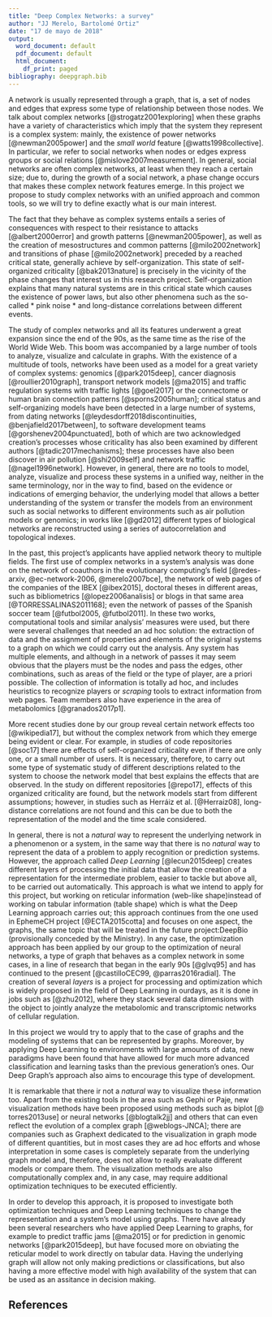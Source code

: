 ```yaml
---
title: "Deep Complex Networks: a survey"
author: "JJ Merelo, Bartolomé Ortiz"
date: "17 de mayo de 2018"
output:
  word_document: default
  pdf_document: default
  html_document:
    df_print: paged
bibliography: deepgraph.bib
---
```


A network is usually represented through a graph, that is, a set of nodes and edges that express some type of relationship between those nodes. We talk about complex networks [@strogatz2001exploring] when these graphs have a variety of characteristics which imply that the system they represent is a complex system: mainly, the existence of power networks [@newman2005power] and the *small world* feature [@watts1998collective]. In particular, we refer to social networks when nodes or edges express groups or social relations [@mislove2007measurement]. In general, social networks are often complex networks, at least when they reach a certain size; due to, during the growth of a social network, a phase change occurs that makes these complex network features emerge. In this project we propose to study complex networks with an unified approach and common tools, so we will try to define exactly what is our main interest.

The fact that they behave as complex systems entails a series of consequences with respect to their resistance to attacks [@albert2000error] and growth patterns [@newman2005power], as well as the creation of mesostructures and common patterns [@milo2002network] and transitions of phase [@milo2002network] preceded by a reached critical state, generally achieve by self-organization. This state of self-organized criticality [@bak2013nature] is precisely in the vicinity of the phase changes that interest us in this research project. Self-organization explains that many natural systems are in this critical state which causes the existence of power laws, but also other phenomena such as the so-called * pink noise * and long-distance correlations between different events.

The study of complex networks and all its features underwent a great expansion since the end of the 90s, as the same time as the rise of the World Wide Web. This boom was accompanied by a large number of tools to analyze, visualize and calculate in graphs. With the existence of a multitude of tools, networks have been used as a model for a great variety of complex systems: genomics [@park2015deep], cancer diagnosis [@roullier2010graph], transport network models [@ma2015] and traffic regulation systems with traffic lights [@goel2017] or the connectome or human brain connection patterns [@sporns2005human]; critical status and self-organizing models have been detected in a large number of systems, from dating networks [@leydesdorff2018discontinuities, @benjafield2017between], to software development teams [@gorshenev2004punctuated], both of which are two acknowledged creation's processes whose criticality has also been examined by different authors [@tadic2017mechanisms]; these processes have also been discover in air pollution [@shi2009self] and network traffic [@nagel1996network]. However, in general, there are no tools to model, analyze, visualize and process these systems in a unified way, neither in the same terminology, nor in the way to find, based on the evidence or indications of emerging behavior, the underlying model that allows a better understanding of the system or transfer the models from an environment such as social networks to different environments such as air pollution models or genomics; in works like [@gd2012] different types of biological networks are reconstructed using a series of autocorrelation and topological indexes.

In the past, this project's applicants have applied network theory to multiple fields. The first use of complex networks in a system's  analysis was done on the network of coauthors in the evolutionary computing's field [@redes-arxiv, @ec-network-2006, @merelo2007bce], the network of web pages of the companies of the IBEX [@ibex2015], doctoral theses in different areas, such as bibliometrics [@lopez2006analisis] or blogs in that same area [@TORRESSALINAS2011168]; even the network of passes of the Spanish soccer team [@futbol2005, @futbol2011]. In these two works, computational tools and similar analysis' measures were used, but there were several challenges that needed an ad hoc solution: the extraction of data and the assignment of properties and elements of the original systems to a graph on which we could carry out the analysis. Any system has multiple elements, and although in a network of passes it may seem obvious that the players must be the nodes and pass the edges, other combinations, such as areas of the field or the type of player, are a priori possible. The collection of information is totally ad hoc, and includes heuristics to recognize players or *scraping* tools to extract information from web pages. Team members also have experience in the area of ​​metabolomics [@granados2017p1].

More recent studies done by our group reveal certain network effects too [@wikipedia17], but without the complex network from which they emerge being evident or clear. For example, in studies of code repositories [@soc17] there are effects of self-organized criticality even if there are only one, or a small number of users. It is necessary, therefore, to carry out some type of systematic study of different descriptions related to the system to choose the network model that best explains the effects that are observed. In the study on different repositories [@repo17], effects of this organized criticality are found, but the network models start from different assumptions; however, in studies such as Herráiz et al. [@Herraiz08], long-distance correlations are not found and this can be due to both the representation of the model and the time scale considered.

In general, there is not a *natural* way to represent the underlying network in a phenomenon or a system, in the same way that there is no *natural* way to represent the data of a problem to apply recognition or prediction systems. However, the approach called *Deep Learning* [@lecun2015deep] creates different layers of processing the initial data that allow the creation of a representation for the intermediate problem, easier to tackle but above all, to be carried out automatically.
This approach is what we intend to apply for this project, but working on reticular information (web-like shape)instead of working on tabular information (table shape) which is what the Deep Learning approach carries out; this approach continues from the one used in EphemeCH project [@ECTA2015cotta] and focuses on one aspect, the graphs, the same topic that will be treated in the future project:DeepBio (provisionally conceded by the Ministry). In any case, the optimization approach has been applied by our group to the optimization of neural networks, a type of graph that behaves as a complex network in some cases, in a line of research that began in the early 90s [@glvq95] and has continued to the present [@castilloCEC99, @parras2016radial]. The creation of several *layers* is a project for processing and optimization which is widely proposed in the field of Deep Learning in ourdays, as it is done in jobs such as [@zhu2012], where they stack several data dimensions with the object to jointly analyze the metabolomic and transcriptomic networks of cellular regulation.

In this project we would try to apply that to the case of graphs and the modeling of systems that can be represented by graphs. Moreover, by applying Deep Learning to environments with large amounts of data, new paradigms have been found that have allowed for much more advanced classification and learning tasks than the previous generation's ones. Our Deep Graph's approach also aims to encourage this type of development.

It is remarkable that there ir not a *natural* way to visualize these information too. Apart from the existing tools in the area such as Gephi or Paje, new visualization methods have been proposed using methods such as biplot [@ torres2013use] or neural networks [@blogtalk2jj] and others that can even reflect the evolution of a complex graph [@weblogs-JNCA]; there are companies such as Graphext dedicated to the visualization in graph mode of different quantities, but in most cases they are ad hoc efforts and whose interpretation in some cases is completely separate from the underlying graph model and, therefore, does not allow to really evaluate different models or compare them. The visualization methods are also computationally complex and, in any case, may require additional optimization techniques to be executed efficiently.

In order to develop this approach, it is proposed to investigate both optimization techniques and Deep Learning techniques to change the representation and a system's model using graphs. There have already been several researchers who have applied Deep Learning to graphs, for example to predict traffic jams [@ma2015] or for prediction in genomic networks [@park2015deep], but have focused more on obviating the reticular model to work directly on tabular data. Having the underlying graph will allow not only making predictions or classifications, but also having a more effective model with high availability of the system that can be used as an assitance in decision making.


## References

